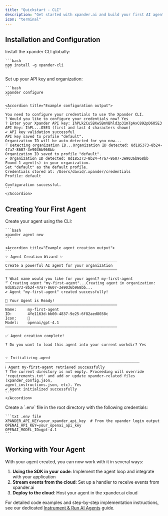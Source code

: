```yaml
---
title: "Quickstart - CLI"
description: "Get started with xpander.ai and build your first AI agent"
icon: "terminal"
---
```


## Installation and Configuration

<Steps>
  <Step title="Install the CLI">
    Install the xpander CLI globally:

    ```bash
    npm install -g xpander-cli
    ```
  </Step>

  <Step title="Configure your credentials">
    Set up your API key and organization:

    ```bash
    xpander configure
    ```

    <Accordion title="Example configuration output">
    ```
    You need to configure your credentials to use the Xpander CLI.
    ? Would you like to configure your credentials now? Yes
    ? Enter your Xpander API key: IhPLk2Cu5BXw5BmVBhld3p31mTpAxC892pD6O5E3
    API Key: IhPL...O5E3 (first and last 4 characters shown)
    ✔ API key validation successful
    API key saved to profile "default".
    Organization ID will be auto-detected for you now...
    ⠏ Detecting organization ID...Organization ID detected: 8d185373-8b24-47a7-8607-3e9036b968bb
    Organization ID saved to profile "default".
    ✔ Organization ID detected: 8d185373-8b24-47a7-8607-3e9036b968bb
    Found 1 agent(s) in your organization.
    Set "default" as the default profile.
    Credentials stored at: /Users/david/.xpander/credentials
    Profile: default

    Configuration successful.
    ```
    </Accordion>
  </Step>
</Steps>

## Creating Your First Agent

<Steps>
  <Step title="Create a new agent">
    Create your agent using the CLI:

    ```bash
    xpander agent new
    ```

    <Accordion title="Example agent creation output">
    ```
    ✨ Agent Creation Wizard ✨
    ──────────────────────────────────────────────────
    Create a powerful AI agent for your organization
    ──────────────────────────────────────────────────

    ? What name would you like for your agent? my-first-agent
    ⠋ Creating agent "my-first-agent"...Creating agent in organization: 8d185373-8b24-47a7-8607-3e9036b968bb...
    ✔ Agent "my-first-agent" created successfully!

    🚀 Your Agent is Ready!
    ──────────────────────────────────────────────────
    Name:     my-first-agent
    ID:       4fe1163d-bb00-4837-9e25-6f82aed8038c
    Icon:     🚀
    Model:    openai/gpt-4.1
    ──────────────────────────────────────────────────

    ✅ Agent creation complete!

    ? Do you want to load this agent into your current workdir? Yes


    ✨ Initializing agent
    ────────────────────────────────────────────────────────────
    ℹ Agent my-first-agent retrieved successfully
    ? The current directory is not empty. Proceeding will override 'requirements.txt' and add or update xpander-related files (xpander_config.json, 
    agent_instructions.json, etc). Yes
    ✔ Agent initialized successfully
    ```
    </Accordion>
  </Step>

  <Step title="Configure environment variables">
    Create a `.env` file in the root directory with the following credentials:

    ```txt .env file
    XPANDER_API_KEY=your_xpander_api_key  # From the xpander login output
    OPENAI_API_KEY=your_openai_api_key
    OPENAI_MODEL_ID=gpt-4.1
    ```
  </Step>
</Steps>

## Working with Your Agent

With your agent created, you can now work with it in several ways:

1. **Using the SDK in your code**: Implement the agent loop and integrate with your application
2. **Stream events from the cloud**: Set up a handler to receive events from xpander.ai
3. **Deploy to the cloud**: Host your agent in the xpander.ai cloud

For detailed code examples and step-by-step implementation instructions, see our dedicated [Instrument & Run AI Agents](/docs/01-get-started/03-instrument-agents) guide.

